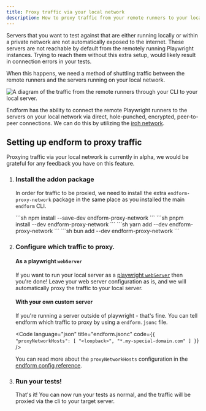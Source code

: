 ```yaml
---
title: Proxy traffic via your local network
description: How to proxy traffic from your remote runners to your local network. This helps to run tests against local servers
---
```




Servers that you want to test against that are either running locally or within a private network are not automatically exposed to the internet.
These servers are not reachable by default from the remotely running Playwright instances.
Trying to reach them without this extra setup, would likely result in connection errors in your tests.


When this happens, we need a method of shuttling traffic between the remote runners and the servers running on your local network. 

<Image
  src={LocalTraffic}
  alt="A diagram of the traffic from the remote runners through your CLI to your local server."
  height={500}
/>

Endform has the ability to connect the remote Playwright runners to the servers on your local network via direct, hole-punched, encrypted, peer-to-peer connections.
We can do this by utilizing the [iroh network](https://www.iroh.computer/docs/overview).

## Setting up endform to proxy traffic

<Aside>
Proxying traffic via your local network is currently in alpha, we would be grateful for any feedback you have on this feature.
</Aside>


<Steps>

1. ### Install the addon package

   In order for traffic to be proxied, we need to install the extra `endform-proxy-network` package in the same place as you installed the main `endform` CLI.

   <Tabs syncKey="pkg">
      <TabItem label="npm">
      ```sh
      npm install --save-dev endform-proxy-network
      ```
      </TabItem>
      <TabItem label="pnpm">
      ```sh
      pnpm install --dev endform-proxy-network
      ```
      </TabItem>
      <TabItem label="Yarn">
      ```sh
      yarn add --dev endform-proxy-network
      ```
      </TabItem>
      <TabItem label="Bun">
      ```sh
      bun add --dev endform-proxy-network
      ```
      </TabItem>
   </Tabs>

2. ### Configure which traffic to proxy.
   
   #### As a playwright `webServer`
   If you want to run your local server as a [playwright `webServer`](https://playwright.dev/docs/api/class-testconfig#test-config-web-server)
   then you're done! Leave your web server configuration as is, and we will automatically proxy the traffic to your local server.

   #### With your own custom server
   If you're running a server outside of playwright - that's fine. You can tell endform which traffic to proxy by using a `endform.jsonc` file.

   <Code language="json" title="endform.jsonc" code={`
   {
      "proxyNetworkHosts": [
        "<loopback>",
        "*.my-special-domain.com"
      ]
   }
   `} />

   You can read more about the `proxyNetworkHosts` configuration in the [endform config reference](/docs/reference/endform-config#proxy-network-hosts).

3. ### Run your tests!

   That's it! You can now run your tests as normal, and the traffic will be proxied via the cli to your target server.






</Steps>
